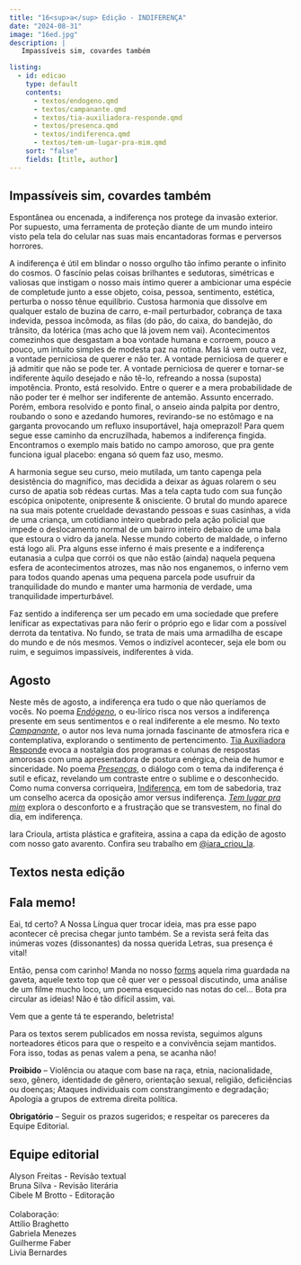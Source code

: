 ```yaml
---
title: "16<sup>a</sup> Edição - INDIFERENÇA"
date: "2024-08-31"
image: "16ed.jpg"
description: |
   Impassíveis sim, covardes também

listing: 
  - id: edicao
    type: default
    contents:
      - textos/endogeno.qmd
      - textos/campanante.qmd
      - textos/tia-auxiliadora-responde.qmd
      - textos/presenca.qmd
      - textos/indiferenca.qmd
      - textos/tem-um-lugar-pra-mim.qmd
    sort: "false"
    fields: [title, author]
---
```


## Impassíveis sim, covardes também

<!-- ![](capa.jpeg){.imgpar width="60%"} -->

Espontânea ou encenada, a indiferença nos protege da invasão exterior. Por supuesto, uma ferramenta de proteção diante de um mundo inteiro visto pela tela do celular nas suas mais encantadoras formas e perversos horrores. 

A indiferença é útil em blindar o nosso orgulho tão ínfimo perante o infinito do cosmos. O fascínio pelas coisas brilhantes e sedutoras, simétricas e valiosas que instigam o nosso mais íntimo querer a ambicionar uma espécie de completude junto a esse objeto, coisa, pessoa, sentimento, estética, perturba o nosso tênue equilíbrio. Custosa harmonia que dissolve em qualquer estalo de buzina de carro, e-mail perturbador, cobrança de taxa indevida, pessoa incômoda, as filas (do pão, do caixa, do bandejão, do trânsito, da lotérica (mas acho que lá jovem nem vai). Acontecimentos comezinhos que desgastam a boa vontade humana e corroem, pouco a pouco, um intuito simples de modesta paz na rotina. Mas lá vem outra vez, a vontade perniciosa de querer e não ter. A vontade perniciosa de querer e já admitir que não se pode ter. A vontade perniciosa de querer e tornar-se indiferente àquilo desejado e não tê-lo, refreando a nossa (suposta) impotência. Pronto, está resolvido. Entre o querer e a mera probabilidade de não poder ter é melhor ser indiferente de antemão. Assunto encerrado. Porém, embora resolvido e ponto final, o anseio ainda palpita por dentro, roubando o sono e azedando humores, revirando-se no estômago e na garganta provocando um refluxo insuportável, haja omeprazol! Para quem segue esse caminho da encruzilhada, habemos a indiferença fingida. Encontramos o exemplo mais batido no campo amoroso, que pra gente funciona igual placebo: engana só quem faz uso, mesmo.

A harmonia segue seu curso, meio mutilada, um tanto capenga pela desistência do magnífico, mas decidida a deixar as águas rolarem o seu curso de apatia sob rédeas curtas. Mas a tela capta tudo com sua função escópica onipotente, onipresente & onisciente. O brutal do mundo aparece na sua mais potente crueldade devastando pessoas e suas casinhas, a vida de uma criança, um cotidiano inteiro quebrado pela ação policial que impede o deslocamento normal de um bairro inteiro debaixo de uma bala que estoura o vidro da janela. Nesse mundo coberto de maldade, o inferno está logo ali. Pra alguns esse inferno é mais presente e a indiferença eutanasia a culpa que corrói os que não estão (ainda) naquela pequena esfera de acontecimentos atrozes, mas não nos enganemos, o inferno vem para todos quando apenas uma pequena parcela pode usufruir da tranquilidade do mundo e manter uma harmonia de verdade, uma tranquilidade imperturbável.

Faz sentido a indiferença ser um pecado em uma sociedade que prefere lenificar as expectativas para não ferir o próprio ego e lidar com a possível derrota da tentativa. No fundo, se trata de mais uma armadilha de escape do mundo e de nós mesmos. Vemos o indizível acontecer, seja ele bom ou ruim, e seguimos impassíveis, indiferentes à vida. 

## Agosto

Neste mês de agosto, a indiferença era tudo o que não queríamos de vocês. No poema [*Endógeno*](textos/endogeno.qmd), o eu-lírico risca nos versos a indiferença presente em seus sentimentos e o real indiferente a ele mesmo. No texto [*Campanante*](textos/campanante.qmd), o autor nos leva numa jornada fascinante de atmosfera rica e contemplativa, explorando o sentimento de pertencimento. [Tia Auxiliadora Responde](textos/tia-auxiliadora-responde.qmd) evoca a nostalgia dos programas e colunas de respostas amorosas com uma apresentadora de postura enérgica, cheia de humor e sinceridade. No poema [*Presenças*](textos/presenca.qmd), o diálogo com o tema da indiferença é sutil e eficaz, revelando um contraste entre o sublime e o desconhecido. Como numa conversa corriqueira, [Indiferença](textos/indiferenca.qmd), em tom de sabedoria, traz um conselho acerca da oposição amor versus indiferença. [*Tem lugar pra mim*](textos/tem-um-lugar-pra-mim.qmd) explora o desconforto e a frustração que se transvestem, no final do dia, em indiferença.

Iara Crioula, artista plástica e grafiteira, assina a capa da edição de agosto com nosso gato avarento. Confira seu trabalho em [@iara_criou_la](https://www.instagram.com/iara_criou_la).

## Textos nesta edição

::: {#edicao}
:::

## <i class="bi bi-mic-fill"></i> Fala memo!

Eai, td certo? A Nossa Língua quer trocar ideia, mas pra esse papo acontecer cê precisa chegar junto também. Se a revista será feita das inúmeras vozes (dissonantes) da nossa querida Letras, sua presença é vital!

Então, pensa com carinho! Manda no nosso [forms](https://forms.gle/DLdK8XZ6FbcQp5bD9) aquela rima guardada na gaveta, aquele texto top que cê quer ver o pessoal discutindo, uma análise de um filme mucho loco, um poema esquecido nas notas do cel... Bota pra circular as ideias! Não é tão difícil assim, vai.

Vem que a gente tá te esperando, beletrista!

::: callout-important
Para os textos serem publicados em nossa revista, seguimos alguns norteadores éticos para que o respeito e a convivência sejam mantidos. Fora isso, todas as penas valem a pena, se acanha não!

**Proibido** -- Violência ou ataque com base na raça, etnia, nacionalidade, sexo, gênero, identidade de gênero, orientação sexual, religião, deficiências ou doenças; Ataques individuais com constrangimento e degradação; Apologia a grupos de extrema direita política.

**Obrigatório** -- Seguir os prazos sugeridos; e respeitar os pareceres da Equipe Editorial.
:::

## Equipe editorial

<p>

</p>

| Alyson Freitas - Revisão textual
| Bruna Silva - Revisão literária
| Cibele M Brotto - Editoração
| 
| Colaboração:
| Attílio Braghetto
| Gabriela Menezes
| Guilherme Faber
| Livia Bernardes
